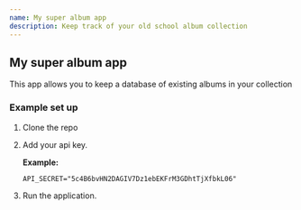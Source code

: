```yaml
---
name: My super album app
description: Keep track of your old school album collection
---
```


## My super album app

This app allows you to keep a database of existing albums in your collection

### Example set up

1. Clone the repo
1. Add your api key.

   **Example:**

   ```
   API_SECRET="5c4B6bvHN2DAGIV7Dz1ebEKFrM3GDhtTjXfbkL06"
   ```

1. Run the application.
